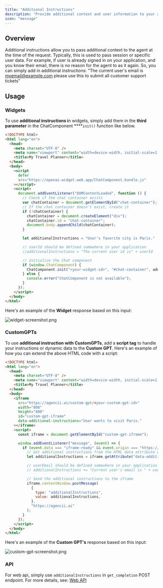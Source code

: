 ```yaml
---
title: "Additional Instructions"
description: "Provide additional context and user information to your agents to enhance their responses."
icon: "message"
---
```


## Overview

Additional instructions allow you to pass additional context to the agent at the time of the request. Typically, this is used to pass session or specific user data. For example, if user is already signed in on your application, and you know their email, there is no reason for the agent to as it again. So, you can simply add in additional instructions: "The current user's email is [myemail@example.com](mailto:myemail@example.com) please use this to submit all customer support tickets"

## Usage

### Widgets

To use **additional instructions i**n widgets, simply add them in the **third parameter** in the ChatComponent ****`init()` function like below.

```html
<!DOCTYPE html>
<html lang="en">
  <head>
    <meta charset="UTF-8" />
    <meta name="viewport" content="width=device-width, initial-scale=1.0" />
    <title>My Travel Planner</title>
  </head>
  <body>
    <script
      defer
      src="https://openai-widget.web.app/ChatComponent.bundle.js"
    ></script>
    <script>
      document.addEventListener("DOMContentLoaded", function () {
        // Check if the chat container exists
        var chatContainer = document.getElementById("chat-container");
        // If the chat container doesn't exist, create it
        if (!chatContainer) {
          chatContainer = document.createElement("div");
          chatContainer.id = "chat-container";
          document.body.appendChild(chatContainer);
        }

        let additionalInstructions = "User's favorite city is Paris."

        // userId should be defined somewhere in your application
        //additionalInstructions = "The current user id is" + userId

        // Initialize the Chat component
        if (window.ChatComponent) {
          ChatComponent.init("<your-widget-id>", "#chat-container", additionalInstructions);
        } else {
          console.error("ChatComponent is not available");
        }
      });
    </script>
  </body>
</html>
```

Here's an example of the **Widget** response based on this input:

![widget-screenshot.png](/images/additional-onstrcutions-example.webp)
### CustomGPTs

To use **additional instruction with CustomGPTs**, add a **script tag** to handle your instructions or dynamic data to the **Custom GPT**. Here's an example of how you can extend the above HTML code with a script:

```html
<!DOCTYPE html>
<html lang="en">
  <head>
    <meta charset="UTF-8" />
    <meta name="viewport" content="width=device-width, initial-scale=1.0" />
    <title>My Travel Planner</title>
  </head>
  <body>
    <iframe
      src="https://agencii.ai/custom-gpt/<your-custom-gpt-id>"
      width="800"
      height="800"
      id="custom-gpt-iframe"
      data-additional-instructions="User wants to visit Paris."
    ></iframe>
    <script>
      const iframe = document.getElementById("custom-gpt-iframe");

      window.addEventListener("message", (event) => {
        if (event.data === "iframe-ready" && event.origin === "https://agencii.ai") {
          // Get additional instructions from the HTML data attribute or use your own logic to set it
          let additionalInstructions = iframe.getAttribute("data-additional-instructions") || "";

          // userEmail should be defined somewhere in your application
          // additionalInstructions += "Current user's email is " + userEmail

          // Send the additional instructions to the iframe
          iframe.contentWindow.postMessage(
            {
              type: "additionalInstructions",
              value: additionalInstructions,
            },
            "https://agencii.ai"
          );
        }
      });
    </script>
  </body>
</html>
```

Here's an example of the **Custom GPT's** response based on this input:


![custom-gpt-screenshot.png](/images/custom-gpt-screenshot.webp)
### API

For web api, simply use `additionalInstructions` in `get_completion` POST endpoint. For more details, see: [Web API](/references/web-api)
